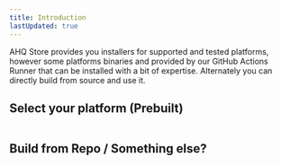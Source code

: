 ```yaml
---
title: Introduction
lastUpdated: true
---
```


AHQ Store provides you installers for supported and tested platforms, however some platforms binaries and provided by our GitHub Actions Runner that can be installed with a bit of expertise. Alternately you can directly build from source and use it.

## Select your platform (Prebuilt)
<CardGrid>
  <div style="display:flex;flex-direction:column;">
    <Icon name="seti:windows" size="2em" />
    <LinkCard title="Windows 10/11 22H2 (x64/arm64)" description="Install AHQ Store manually via prebuilt binaries" href="/en/raw/a" />
  </div>
  <div style="display:flex;flex-direction:column;">
    <Icon name="linux" size="2em" />
    <LinkCard title="Debian Linux (x64/arm64)" description="Install AHQ Store manually via prebuilt binaries" href="/en/raw/b"  />
  </div>
  <div style="display:flex;flex-direction:column;">
    <Icon name="linux" size="2em" />
    <LinkCard title="Arch Linux (x64/arm64)" description="Install AHQ Store manually via prebuilt binaries" href="/en/raw/c" />
  </div>
    <div style="display:flex;flex-direction:column;">
    <Icon name="linux" size="2em" />
    <LinkCard title="Other Linux (x64/arm64)" description="Install AHQ Store manually via prebuilt binaries" href="/en/raw/d" />
  </div>
</CardGrid>

## Build from Repo / Something else?

<Icon name="laptop" size="2em" />
<LinkCard title="Build from source" description="Build AHQ Store from source" href="/en/raw/e" />